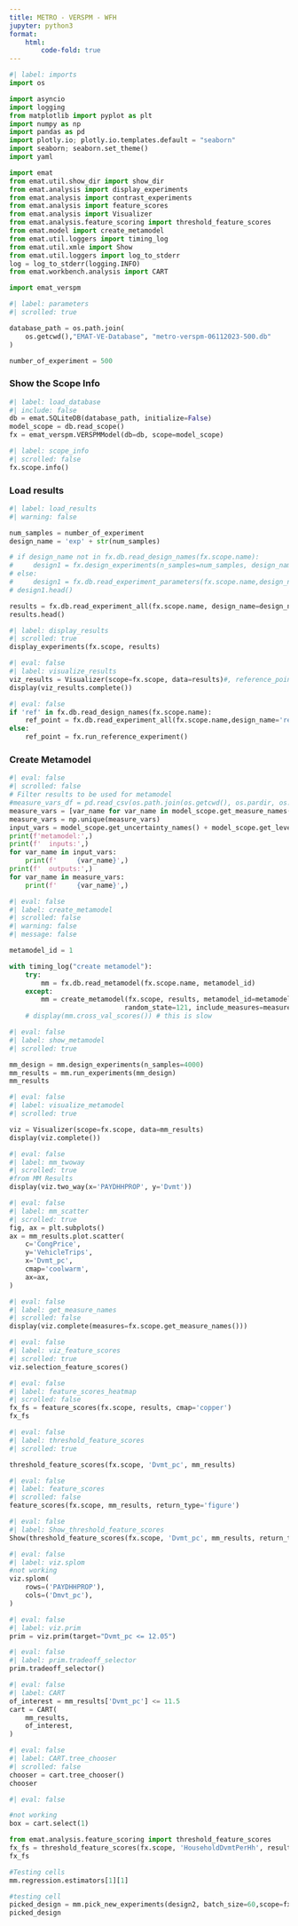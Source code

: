 ```yaml
---
title: METRO - VERSPM - WFH
jupyter: python3
format:
    html:
        code-fold: true
---
```




```python
#| label: imports
import os

import asyncio
import logging
from matplotlib import pyplot as plt
import numpy as np
import pandas as pd
import plotly.io; plotly.io.templates.default = "seaborn"
import seaborn; seaborn.set_theme()
import yaml

import emat
from emat.util.show_dir import show_dir
from emat.analysis import display_experiments
from emat.analysis import contrast_experiments
from emat.analysis import feature_scores
from emat.analysis import Visualizer
from emat.analysis.feature_scoring import threshold_feature_scores
from emat.model import create_metamodel
from emat.util.loggers import timing_log
from emat.util.xmle import Show
from emat.util.loggers import log_to_stderr
log = log_to_stderr(logging.INFO)
from emat.workbench.analysis import CART

import emat_verspm

```

```python
#| label: parameters
#| scrolled: true

database_path = os.path.join(
    os.getcwd(),"EMAT-VE-Database", "metro-verspm-06112023-500.db"
)

number_of_experiment = 500

```

### Show the Scope Info

```python
#| label: load_database
#| include: false
db = emat.SQLiteDB(database_path, initialize=False)
model_scope = db.read_scope()
fx = emat_verspm.VERSPMModel(db=db, scope=model_scope)

```

```python
#| label: scope_info
#| scrolled: false
fx.scope.info()
```



### Load results

```python
#| label: load_results
#| warning: false

num_samples = number_of_experiment
design_name = 'exp' + str(num_samples)

# if design_name not in fx.db.read_design_names(fx.scope.name):
#     design1 = fx.design_experiments(n_samples=num_samples, design_name=design_name, sampler='ulhs')
# else:
#     design1 = fx.db.read_experiment_parameters(fx.scope.name,design_name=design_name)
# design1.head()

results = fx.db.read_experiment_all(fx.scope.name, design_name=design_name)
results.head()

```

```python
#| label: display_results
#| scrolled: true
display_experiments(fx.scope, results)
```


```python
#| eval: false
#| label: visualize_results
viz_results = Visualizer(scope=fx.scope, data=results)#, reference_point=ref_point)
display(viz_results.complete())
```


```python
#| eval: false
if 'ref' in fx.db.read_design_names(fx.scope.name):
    ref_point = fx.db.read_experiment_all(fx.scope.name,design_name='ref')
else:
    ref_point = fx.run_reference_experiment()
```

### Create Metamodel

```python
#| eval: false
#| scrolled: false
# Filter results to be used for metamodel
#measure_vars_df = pd.read_csv(os.path.join(os.getcwd(), os.pardir, os.pardir, 'metamodel_variables.csv'))
measure_vars = [var_name for var_name in model_scope.get_measure_names()]
measure_vars = np.unique(measure_vars)
input_vars = model_scope.get_uncertainty_names() + model_scope.get_lever_names()
print(f'metamodel:',)
print(f'  inputs:',)
for var_name in input_vars:
    print(f'     {var_name}',)
print(f'  outputs:',)
for var_name in measure_vars:
    print(f'     {var_name}',)
```

```python
#| eval: false
#| label: create_metamodel
#| scrolled: false
#| warning: false
#| message: false

metamodel_id = 1

with timing_log("create metamodel"):
    try:
        mm = fx.db.read_metamodel(fx.scope.name, metamodel_id)
    except:
        mm = create_metamodel(fx.scope, results, metamodel_id=metamodel_id, suppress_converge_warnings=True, db=fx.db,
                             random_state=121, include_measures=measure_vars)
    # display(mm.cross_val_scores()) # this is slow
```


```python
#| eval: false
#| label: show_metamodel
#| scrolled: true

mm_design = mm.design_experiments(n_samples=4000)
mm_results = mm.run_experiments(mm_design)
mm_results

```



```python
#| eval: false
#| label: visualize_metamodel
#| scrolled: true

viz = Visualizer(scope=fx.scope, data=mm_results)
display(viz.complete())
```



```python
#| eval: false
#| label: mm_twoway
#| scrolled: true
#from MM Results
display(viz.two_way(x='PAYDHHPROP', y='Dvmt'))
```


```python
#| eval: false
#| label: mm_scatter
#| scrolled: true
fig, ax = plt.subplots()
ax = mm_results.plot.scatter(
    c='CongPrice',
    y='VehicleTrips',
    x='Dvmt_pc',
    cmap='coolwarm',
    ax=ax,
)
```


```python
#| eval: false
#| label: get_measure_names
#| scrolled: false
display(viz.complete(measures=fx.scope.get_measure_names()))
```


```python
#| eval: false
#| label: viz_feature_scores
#| scrolled: true
viz.selection_feature_scores()
```

```python
#| eval: false
#| label: feature_scores_heatmap
#| scrolled: false
fx_fs = feature_scores(fx.scope, results, cmap='copper')
fx_fs
```

```python
#| eval: false
#| label: threshold_feature_scores
#| scrolled: true

threshold_feature_scores(fx.scope, 'Dvmt_pc', mm_results)
```

```python
#| eval: false
#| label: feature_scores
#| scrolled: false
feature_scores(fx.scope, mm_results, return_type='figure')
```

```python
#| eval: false
#| label: Show_threshold_feature_scores
Show(threshold_feature_scores(fx.scope, 'Dvmt_pc', mm_results, return_type='ridge figure.svg'))
```

```python
#| eval: false
#| label: viz.splom
#not working
viz.splom(
    rows=('PAYDHHPROP'),
    cols=('Dmvt_pc'),
)

```


```python
#| eval: false
#| label: viz.prim
prim = viz.prim(target="Dvmt_pc <= 12.05")
```

```python
#| eval: false
#| label: prim.tradeoff_selector
prim.tradeoff_selector()
```

```python
#| eval: false
#| label: CART
of_interest = mm_results['Dvmt_pc'] <= 11.5
cart = CART(
    mm_results,
    of_interest,
)
```

```python
#| eval: false
#| label: CART.tree_chooser
#| scrolled: false
chooser = cart.tree_chooser()
chooser
```

```python
#| eval: false

#not working
box = cart.select(1)

from emat.analysis.feature_scoring import threshold_feature_scores
fx_fs = threshold_feature_scores(fx.scope, 'HouseholdDvmtPerHh', results, cmap='copper')
fx_fs

#Testing cells
mm.regression.estimators[1][1]

#testing cell
picked_design = mm.pick_new_experiments(design2, batch_size=60,scope=fx.scope,design_name='pexp60',debug=['Bicycles', 'StateTotalGGE2045'])
picked_design


```

